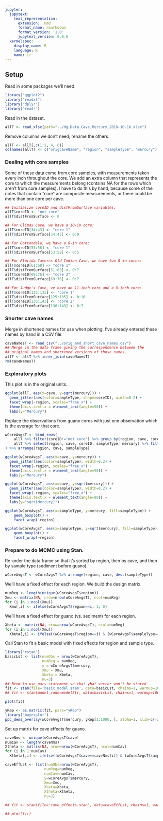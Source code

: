 ```yaml
---
jupyter:
  jupytext:
    text_representation:
      extension: .Rmd
      format_name: rmarkdown
      format_version: '1.0'
      jupytext_version: 0.8.6
  kernelspec:
    display_name: R
    language: R
    name: ir
---
```


## Setup


Read in some packages we'll need.

```r
library("ggplot2")
library("readxl")
library("dplyr")
library("readr")
```

Read in the dataset.

```r
allT <- read_xlsx(path="../Hg_Data_Cave_Mercury_2018-10-16.xlsx")
```

Remove columns we don't need; rename the others.

```r
allT <- allT[,c(1:2, 4, 6)]
colnames(allT) <- c("origCaveName", "region", "sampleType", "mercury")
```

### Dealing with core samples

Some of these data come from core samples, with measurements taken every inch throughout the core.  We add an extra column that represents the core to which the measurements belong (contains NA for the rows which aren't from core samples).  I have to do this by hand, because some of the notes that contain "core" are composite measurements, or there could be more than one core per cave.

```r
## Initialize coreID and distFromSurface variables:
allT$coreID <- "not core"
allT$distFromSurface <- 0

## For Climax Cave, we have a 10-in core:
allT$coreID[34:43] <- "core 1"
allT$distFromSurface[34:43] <- 0:9

## For Cottondale, we have a 6-in core:
allT$coreID[53:58] <- "core 1"
allT$distFromSurface[53:58] <- 0:5

## For Florida Caverns Old Indian Cave, we have two 8-in cores:
allT$coreID[61:68] <- "core 1"
allT$distFromSurface[61:68] <- 0:7
allT$coreID[69:76] <- "core 2"
allT$distFromSurface[69:76] <- 0:7

## For Judge's Cave, we have an 11-inch core and a 8-inch core:
allT$coreID[125:135] <- "core 1"
allT$distFromSurface[125:135] <- 0:10
allT$coreID[136:143] <- "core 2"
allT$distFromSurface[136:143] <- 0:7
```

### Shorter cave names

Merge in shortened names for use when plotting.  I've already entered these names by hand in a CSV file.

```r
caveNamesT <- read_csv("../orig_and_short_cave_names.csv")
## Merge in the data frame giving the correspondence between the
## original names and shortened versions of those names.
allT <- allT %>% inner_join(caveNamesT)
rm(caveNamesT)
```

### Exploratory plots


This plot is in the original units.

```r
ggplot(allT, aes(x=cave, y=sqrt(mercury))) +
  geom_jitter(aes(color=sampleType, shape=coreID), width=0.2) +
  facet_wrap(~region, scales="free_x") +
  theme(axis.text.x = element_text(angle=90)) +
  labs(y="Mercury")
```

Replace the observations from guano cores with just one observation which is the average for that core.

```r
wCoreAvgsT <- bind_rows(
    allT %>% filter(coreID!="not core") %>% group_by(region, cave, coreID, sampleType) %>% summarize(mercury=mean(mercury)),
    allT %>% select(region, cave, coreID, sampleType, mercury) %>% filter(coreID=="not core")
) %>% arrange(region, cave, sampleType)

```

```r
ggplot(wCoreAvgsT, aes(x=cave, y=mercury)) +
  geom_jitter(aes(color=sampleType), width=0.2) +
  facet_wrap(~region, scales="free_x") +
  theme(axis.text.x = element_text(angle=90)) +
  labs(y="Mercury")
```

```r
ggplot(wCoreAvgsT, aes(x=cave, y=sqrt(mercury))) +
  geom_jitter(aes(color=sampleType), width=0.2) +
  facet_wrap(~region, scales="free_x") +
  theme(axis.text.x = element_text(angle=90)) +
  labs(y="sqrt(Mercury)")

```

```r
ggplot(wCoreAvgsT, aes(x=sampleType, y=mercury, fill=sampleType)) +
    geom_boxplot() +
    facet_wrap(~region)
```

```r
ggplot(wCoreAvgsT, aes(x=sampleType, y=sqrt(mercury), fill=sampleType)) +
    geom_boxplot() +
    facet_wrap(~region)
```

### Prepare to do MCMC using Stan.

Re-order the data frame so that it's sorted by region, then by cave, and then by sample type (sediment before guano).

```r
wCoreAvgsT <- wCoreAvgsT %>% arrange(region, cave, desc(sampleType))
```

We'll have a fixed effect for each region.  We build the design matrix.

```r
numReg <- length(unique(wCoreAvgsT$region))
Xmu <- matrix(NA, nrow=nrow(wCoreAvgsT), ncol=numReg)
for (i in 1:ncol(Xmu))
  Xmu[,i] <- ifelse(wCoreAvgsT$region==i, 1, 0)
```

We'll have a fixed effect for guano (vs. sediment) for each region.

```r
Xbeta <- matrix(NA, nrow=nrow(wCoreAvgsT), ncol=numReg)
for (i in 1:ncol(Xmu))
  Xbeta[,i] <- ifelse((wCoreAvgsT$region==i) & (wCoreAvgsT$sampleType=="G"), 1, 0)
```

Call Stan to fit a basic model with fixed effects for region and sample type.

```r
library("rstan")
basicLst <- list(numObs = nrow(wCoreAvgsT),
                 numReg = numReg,
                 y = wCoreAvgsT$mercury,
                 Xmu = Xmu,
                 Xbeta = Xbeta,
                 nu=3)
## Need to use pars statement so that yhat vector won't be stored.
fit <- stan(file='basic_model.stan', data=basicLst, chains=1, warmup=1000, iter=2000)
## fit <- stan(model_code=modelStr, data=basicLst, chains=1, warmup=10000, iter=20000, thin=10)
```

```r
plot(fit)
```

```r
yRep <- as.matrix(fit, pars="yRep")
library("bayesplot")
ppc_dens_overlay(wCoreAvgsT$mercury, yRep[1:1000, ], alpha=1, xlim=c(-2.5, 2.5))
```

Set up matrix for cave effects for guano.

```r
caveNms <- unique(wCoreAvgsT$cave)
numCav <- length(caveNms)
Xtheta <- matrix(NA, nrow=nrow(wCoreAvgsT), ncol=numCav)
for (i in 1:numCav)
  Xtheta[,i] <- ifelse((wCoreAvgsT$cave==caveNms[i]) & (wCoreAvgsT$sampleType=="G"), 1, 0)
```

```r
caveEffLst <- list(numObs=nrow(wCoreAvgsT),
                  numReg=numReg,
                  numCav=numCav,
                  y=wCoreAvgsT$mercury,
                  Xmu=Xmu,
                  Xbeta=Xbeta,
                  Xtheta=Xtheta,
                  nu=3)
```

```r
## fit <- stan(file='cave_effects.stan', data=caveEffLst, chains=1, warmup=1000, iter=2000)
```

```r
## plot(fit)
```

```r

```
